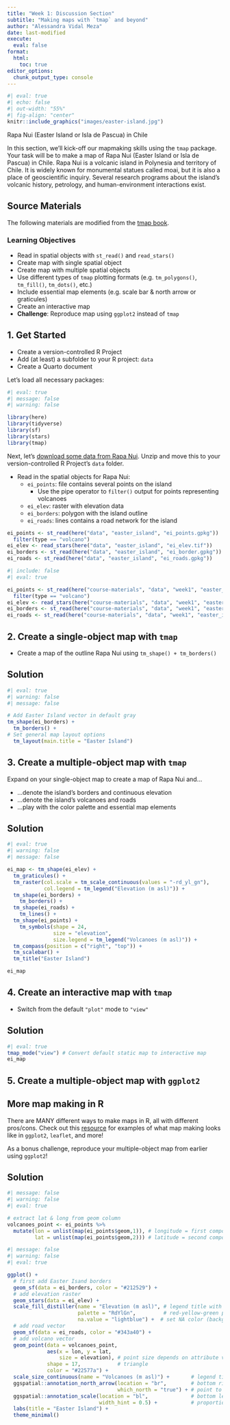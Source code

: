 ```yaml
---
title: "Week 1: Discussion Section"
subtitle: "Making maps with `tmap` and beyond"
author: "Alessandra Vidal Meza"
date: last-modified
execute: 
  eval: false
format:
  html:
    toc: true
editor_options: 
  chunk_output_type: console
---
```



```r
#| eval: true
#| echo: false
#| out-width: "55%"
#| fig-align: "center"
knitr::include_graphics("images/easter-island.jpg")
```

::: {.gray-text .center-text}
Rapa Nui (Easter Island or Isla de Pascua) in Chile
:::

In this section, we'll kick-off our mapmaking skills using the `tmap` package. Your task will be to make a map of Rapa Nui (Easter Island or Isla de Pascua) in Chile. Rapa Nui is a volcanic island in Polynesia and territory of Chile. It is widely known for monumental statues called moai, but it is also a place of geoscientific inquiry. Several research programs about the island's volcanic history, petrology, and human-environment interactions exist. 


::: {.callout-note icon=true}
# Source Materials
The following materials are modified from the [tmap book](https://r-tmap.github.io/tmap-book/).
:::

### Learning Objectives {.unnumbered .unlisted}

-   Read in spatial objects with `st_read()` and `read_stars()`
-   Create map with single spatial object
-   Create map with multiple spatial objects
-   Use different types of `tmap` plotting formats (e.g. `tm_polygons()`, `tm_fill()`, `tm_dots()`, etc.)
-   Include essential map elements (e.g. scale bar & north arrow or graticules)
-   Create an interactive map
-   **Challenge**: Reproduce map using `ggplot2` instead of `tmap`

## 1. Get Started

- Create a version-controlled R Project
- Add (at least) a subfolder to your R project: `data`
- Create a Quarto document

Let's load all necessary packages:

```r
#| eval: true
#| message: false
#| warning: false

library(here)
library(tidyverse)
library(sf)
library(stars)
library(tmap)
```

Next, let's [download some data from Rapa Nui](https://drive.google.com/drive/folders/1zoHTlNZZN7qrGIA7kIUtFZvDC6FJ8ggb). Unzip and move this to your version-controlled R Project's `data` folder. 

- Read in the spatial objects for Rapa Nui:
  -   `ei_points`: file contains several points on the island
      - Use the pipe operator to `filter()` output for points representing volcanoes
  -   `ei_elev`: raster with elevation data
  -   `ei_borders`: polygon with the island outline
  -   `ei_roads`: lines contains a road network for the island

```r
ei_points <- st_read(here("data", "easter_island", "ei_points.gpkg")) |> 
  filter(type == "volcano")
ei_elev <- read_stars(here("data", "easter_island", "ei_elev.tif"))
ei_borders <- st_read(here("data", "easter_island", "ei_border.gpkg"))
ei_roads <- st_read(here("data", "easter_island", "ei_roads.gpkg"))
```

```r
#| include: false
#| eval: true

ei_points <- st_read(here("course-materials", "data", "week1", "easter_island", "ei_points.gpkg")) |> 
  filter(type == "volcano")
ei_elev <- read_stars(here("course-materials", "data", "week1", "easter_island", "ei_elev.tif"))
ei_borders <- st_read(here("course-materials", "data", "week1", "easter_island", "ei_border.gpkg"))
ei_roads <- st_read(here("course-materials", "data", "week1", "easter_island", "ei_roads.gpkg"))
```

## 2. Create a single-object map with `tmap`

- Create a map of the outline Rapa Nui using `tm_shape() + tm_borders()`

::: {.callout-tip collapse="true" icon=true}
## Solution
```r
#| eval: true
#| warning: false
#| message: false

# Add Easter Island vector in default gray
tm_shape(ei_borders) +
  tm_borders() +
# Set general map layout options
  tm_layout(main.title = "Easter Island")
```
:::

## 3. Create a multiple-object map with `tmap`

Expand on your single-object map to create a map of Rapa Nui and...

-   ...denote the island's borders and continuous elevation
-   ...denote the island's volcanoes and roads
-   ...play with the color palette and essential map elements

::: {.callout-tip collapse="true" icon=true}
## Solution
```r
#| eval: true
#| warning: false
#| message: false

ei_map <- tm_shape(ei_elev) +
  tm_graticules() +
  tm_raster(col.scale = tm_scale_continuous(values = "-rd_yl_gn"),
            col.legend = tm_legend("Elevation (m asl)")) +
  tm_shape(ei_borders) + 
    tm_borders() +
  tm_shape(ei_roads) +
    tm_lines() +
  tm_shape(ei_points) +
    tm_symbols(shape = 24, 
               size = "elevation", 
               size.legend = tm_legend("Volcanoes (m asl)")) +
  tm_compass(position = c("right", "top")) +
  tm_scalebar() +
  tm_title("Easter Island")

ei_map
```
:::

## 4. Create an interactive map with `tmap`

- Switch from the default `"plot"` mode to `"view"`

::: {.callout-tip collapse="true" icon=true}
## Solution
```r
#| eval: true
tmap_mode("view") # Convert default static map to interactive map 
ei_map
```
:::

## 5. Create a multiple-object map with `ggplot2`

::: {.callout-note icon=true}
# More map making in R

There are MANY different ways to make maps in R, all with different pros/cons. Check out this [resource](https://eds-223-geospatial.github.io/course-materials/resources/plotting.html) for examples of what map making looks like in `ggplot2`, `leaflet`, and more!
:::

As a bonus challenge, reproduce your multiple-object map from earlier using `ggplot2`!

::: {.callout-tip collapse="true" icon=true}
## Solution
```r
#| message: false
#| warning: false
#| eval: true

# extract lat & long from geom column 
volcanoes_point <- ei_points %>%
  mutate(lon = unlist(map(ei_points$geom,1)), # longitude = first component (x)
         lat = unlist(map(ei_points$geom,2))) # latitude = second component (y)
```

```r
#| message: false
#| warning: false
#| eval: true

ggplot() +
  # first add Easter Isand borders
  geom_sf(data = ei_borders, color = "#212529") +
  # add elevation raster
  geom_stars(data = ei_elev) +
  scale_fill_distiller(name = "Elevation (m asl)", # legend title with units
                       palette = "RdYlGn",         # red-yellow-green palette (no need to reverse)
                       na.value = "lightblue") +  # set NA color (background ocean)
  # add road vector
  geom_sf(data = ei_roads, color = "#343a40") +
  # add volcano vector
  geom_point(data = volcanoes_point, 
             aes(x = lon, y = lat, 
                 size = elevation), # point size depends on attribute value
             shape = 17,            # triangle
             color = "#22577a") +
  scale_size_continuous(name = "Volcanoes (m asl)") +       # legend title with units
  ggspatial::annotation_north_arrow(location = "br",        # bottom right
                                    which_north = "true") + # point to north pole
  ggspatial::annotation_scale(location = "bl",              # bottom left
                              width_hint = 0.5) +           # proportion of map area the scalebar should occupy
  labs(title = "Easter Island") +
  theme_minimal()
```
:::
